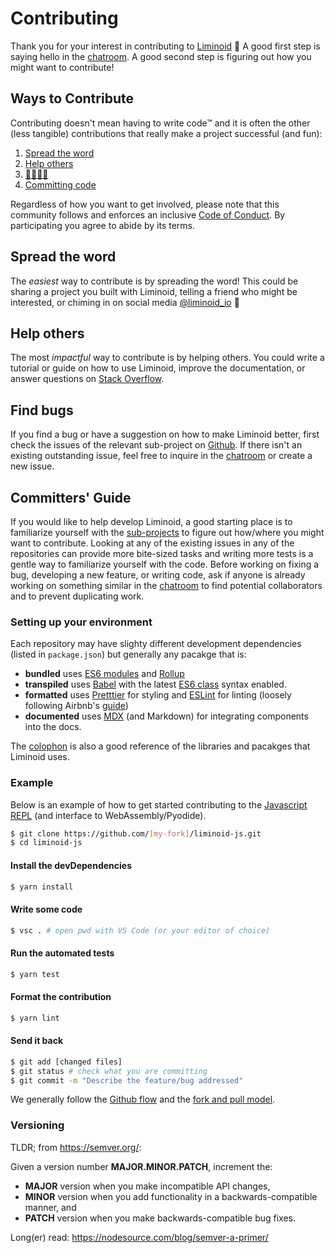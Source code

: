 

# Contributing

Thank you for your interest in contributing to [Liminoid](https://github.com/liminoid) 🙏 A good first step is saying hello in the [chatroom](https://discord.gg/6FdvJka). A good second step is figuring out how you might want to contribute!

## Ways to Contribute

Contributing doesn't mean having to write code™ and it is often the other (less tangible) contributions that really make a project successful (and fun):

1. [Spread the word](#spread-the-word)
2. [Help others](#help-others)
3. [🔎🐛🐞🐜](#find-bugs)
4. [Committing code](#committers-guide)

<Box variant="danger">

Regardless of how you want to get involved, please note that this community follows and enforces an inclusive [Code of Conduct](/code-of-conduct). By participating you agree to abide by its terms.

</Box>

## Spread the word

The _easiest_ way to contribute is by spreading the word! This could be sharing a project you built with Liminoid, telling a friend who might be interested, or chiming in on social media [@liminoid_io](https://twitter.com/liminoid_io) 🤗

## Help others

The most _impactful_ way to contribute is by helping others. You could write a tutorial or guide on how to use Liminoid, improve the documentation, or answer questions on [Stack Overflow](https://stackoverflow.com/questions/tagged/liminoid).

## Find bugs

If you find a bug or have a suggestion on how to make Liminoid better, first check the issues of the relevant sub-project on [Github](https://github.com/liminoid). If there isn't an existing outstanding issue, feel free to inquire in the [chatroom](https://discord.gg/6FdvJka) or create a new issue.

## Committers' Guide

If you would like to help develop Liminoid, a good starting place is to familiarize yourself with the [sub-projects](https://github.com/liminoid) to figure out how/where you might want to contribute. Looking at any of the existing issues in any of the repositories can provide more bite-sized tasks and writing more tests is a gentle way to familiarize yourself with the code. Before working on fixing a bug, developing a new feature, or writing code, ask if anyone is already working on something similar in the [chatroom](https://discord.gg/6FdvJka) to find potential collaborators and to prevent duplicating work.

### Setting up your environment

Each repository may have slighty different development dependencies (listed in `package.json`) but generally any pacakge that is:

- **bundled** uses [ES6 modules](https://developer.mozilla.org/en-US/docs/Web/JavaScript/Guide/Modules) and [Rollup](https://rollupjs.org)
- **transpiled** uses [Babel](https://babeljs.io/) with the latest [ES6 class](https://developer.mozilla.org/en-US/docs/Web/JavaScript/Reference/Classes) syntax enabled.
- **formatted** uses [Pretttier](https://prettier.io/) for styling and [ESLint](https://eslint.org/) for linting (loosely following Airbnb's [guide](https://github.com/airbnb/javascript))
- **documented** uses [MDX](https://mdxjs.com/) (and Markdown) for integrating components into the docs.

<Box variant="info">

The [colophon](/colophon/) is also a good reference of the libraries and pacakges that Liminoid uses.

</Box>

### Example

Below is an example of how to get started contributing to the [Javascript REPL](https://github.com/liminoid/liminoid-js) (and interface to WebAssembly/Pyodide).

```sh
$ git clone https://github.com/[my-fork]/liminoid-js.git
$ cd liminoid-js
```

#### Install the devDependencies

```sh
$ yarn install
```

#### Write some code

```sh
$ vsc . # open pwd with VS Code (or your editor of choice)
```

#### Run the automated tests

```sh
$ yarn test
```

#### Format the contribution

```sh
$ yarn lint
```

#### Send it back

```sh
$ git add [changed files]
$ git status # check what you are committing
$ git commit -m "Describe the feature/bug addressed"
```

<Box variant="danger">

We generally follow the [Github flow](https://guides.github.com/introduction/flow/) and the [fork and pull model](https://help.github.com/en/github/collaborating-with-issues-and-pull-requests).

</Box>

### Versioning

TLDR; from https://semver.org/:

Given a version number **MAJOR.MINOR.PATCH**, increment the:

- **MAJOR** version when you make incompatible API changes,
- **MINOR** version when you add functionality in a backwards-compatible manner, and
- **PATCH** version when you make backwards-compatible bug fixes.

Long(er) read: https://nodesource.com/blog/semver-a-primer/
